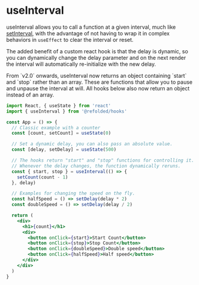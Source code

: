 
# useInterval

useInterval allows you to call a function at a given interval, much like [setInterval](https://developer.mozilla.org/en-US/docs/Web/API/setInterval), with the advantage of not having to wrap it in complex behaviors in `useEffect` to clear the interval or reset.

The added benefit of a custom react hook is that the delay is dynamic, so you can dynamically change the delay parameter and on the next render the interval will automatically re-initialize with the new delay.

<Callout type="warning" emoji="⚠️">
  From `v2.0` onwards, useInterval now returns an object containing `start` and
  `stop` rather than an array. These are functions that allow you to pause and
  unpause the interval at will. All hooks below also now return an object
  instead of an array.
</Callout>

```jsx
import React, { useState } from 'react'
import { useInterval } from '@refolded/hooks'

const App = () => {
  // Classic example with a counter
  const [count, setCount] = useState(0)

  // Set a dynamic delay, you can also pass an absolute value.
  const [delay, setDelay] = useState(500)

  // The hooks return "start" and "stop" functions for controlling it.
  // Whenever the delay changes, the function dynamically reruns.
  const { start, stop } = useInterval(() => {
    setCount(count - 1)
  }, delay)

  // Examples for changing the speed on the fly.
  const halfSpeed = () => setDelay(delay * 2)
  const doubleSpeed = () => setDelay(delay / 2)

  return (
    <div>
      <h1>{count}</h1>
      <div>
        <button onClick={start}>Start Count</button>
        <button onClick={stop}>Stop Count</button>
        <button onClick={doubleSpeed}>Double speed</button>
        <button onClick={halfSpeed}>Half speed</button>
      </div>
    </div>
  )
}
```
